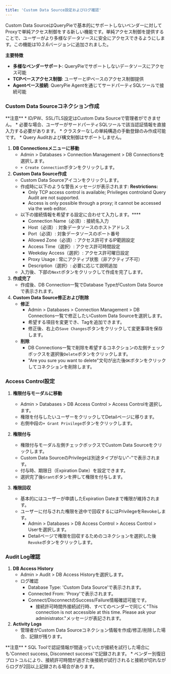 ```yaml
---
title: 'Custom Data Source設定およびログ確認'
---
```



Custom Data SourceはQueryPieで基本的にサポートしないベンダーに対してProxyで単純アクセス制御をする新しい機能です。単純アクセス制御を提供することで、ユーザーがより多様なデータソースに安全にアクセスできるようにします。この機能は10.2.6バージョンに追加されました。

**主要特徴**

* **多様なベンダーサポート**: QueryPieでサポートしないデータソースにアクセス可能
* **TCPベースアクセス制御**: ユーザーとIPベースのアクセス制御提供
* **Agentベース接続**: QueryPie Agentを通じてサードパーティSQLツールで接続可能

### Custom Data Sourceコネクション作成

<Callout type="important">
**注意**
* ID/PW、SSL/TLS設定はCustom Data Sourceで管理者ができません。
  * 必要な場合、ユーザーがサードパーティSQLツールで該当認証情報を直接入力する必要があります。
* クラスターなしの単純構造の手動登録のみ作成可能です。
* Query Auditおよび構文制御はサポートしません。
</Callout>

1. **DB Connectionsメニューに移動**
   * Admin &gt; Databases &gt; Connection Management &gt; DB Connectionsを選択します。
   * `+ Create Connection`ボタンをクリックします。
2. **Custom Data Source作成**
   * Custom Data Sourceアイコンをクリックします。
   * 作成時に以下のような警告メッセージが表示されます: **Restrictions:**
     * Only TCP access control is available; Privileges controland Query Audit are not supported.
     * Access is only possible through a proxy; it cannot be accessed via the web editor.
   * 以下の接続情報を希望する設定に合わせて入力します。****
     * Connection Name（必須）: 接続名入力
     * Host（必須）: 対象データソースのホストアドレス
     * Port（必須）: 対象データソースのポート番号
     * Allowed Zone（必須）: アクセス許可するIP範囲設定
     * Access Time（選択）: アクセス許可時間設定
     * Weekday Access（選択）: アクセス許可曜日設定
     * Proxy Usage : 常にアクティブ状態（非アクティブ不可）
     * Description（選択）: 必要に応じて説明追加
   * 入力後、下部の`Next`ボタンをクリックして作成を完了します。
3. **作成完了**
   * 作成後、DB Connection一覧でDatabase TypeがCustom Data Sourceで表示されます。
4. **Custom Data Source修正および削除**
   * **修正**
     * Admin &gt; Databases &gt; Connection Management &gt; DB Connections一覧で修正したいCustom Data Sourceを選択します。
     * 希望する項目を変更でき、Tagを追加できます。
     * 修正後、右上の`Save Changes`ボタンをクリックして変更事項を保存します。
   * **削除**
     * DB Connections一覧で削除を希望するコネクションの左側チェックボックスを選択後`Delete`ボタンをクリックします。
     * "Are you sure you want to delete"文句が出た後`OK`ボタンをクリックしてコネクションを削除します。

### Access Control設定

1. **権限付与モーダルに移動**
   * Admin &gt; Databases &gt; DB Access Control &gt; Access Controlを選択します。
   * 権限を付与したいユーザーをクリックしてDetailページに移ります。
   * 右側中段の`+ Grant Privilege`ボタンをクリックします。
2. **権限付与**
   * 権限付与モーダル左側チェックボックスでCustom Data Sourceをクリックします。
   * Custom Data SourceのPrivilegeは別途タイプがない"-"で表示されます。
   * 付与時、期限日（Expiration Date）を設定できます。
   * 選択完了後`Grant`ボタンを押して権限を付与します。


1. **権限回収**
   * 基本的にはユーザーが申請したExpiration Dateまで権限が維持されます。
   * ユーザーに付与された権限を途中で回収するにはPrivilegeをRevokeします。
     * Admin &gt; Databases &gt; DB Access Control &gt; Access Control &gt; Userを選択します。
     * Detailページで権限を回収するためのコネクションを選択した後`Revoke`ボタンをクリックします。

### Audit Log確認

1. **DB Access History**
   * Admin &gt; Audit &gt; DB Access Historyを選択します。
   * ログ確認
     * Database Type: 'Custom Data Source'で表示されます。
     * Connected From: 'Proxy'で表示されます。
     * Connect/DisconnectのSuccess/Failure情報確認可能です。
       * 接続許可時間外接続試行時、すべてのベンダーで同じく"This connection is not accessible at this time. Please ask your administrator."メッセージが表記されます。
2. **Activity Logs**
   * 管理者がCustom Data Sourceコネクション情報を作成/修正/削除した場合、記録が残ります。

<Callout type="important">
**注意**
* SQL Toolで認証情報が間違っていたが接続を試行した場合にも'Connect success, Disconnect success'で記録されます。
* ベンダー別復旧プロトコルにより、接続許可時間が過ぎた後接続が試行されると接続が切れながらログが2回以上記録される場合があります。
</Callout>
